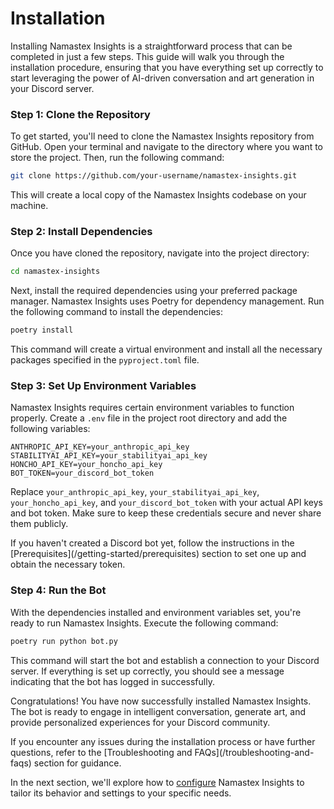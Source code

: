 
# Installation

Installing Namastex Insights is a straightforward process that can be completed in just a few steps. This guide will walk you through the installation procedure, ensuring that you have everything set up correctly to start leveraging the power of AI-driven conversation and art generation in your Discord server.

<Steps>

### Step 1: Clone the Repository

To get started, you'll need to clone the Namastex Insights repository from GitHub. Open your terminal and navigate to the directory where you want to store the project. Then, run the following command:

```bash
git clone https://github.com/your-username/namastex-insights.git
```

This will create a local copy of the Namastex Insights codebase on your machine.

### Step 2: Install Dependencies

Once you have cloned the repository, navigate into the project directory:

```bash
cd namastex-insights
```

Next, install the required dependencies using your preferred package manager. Namastex Insights uses Poetry for dependency management. Run the following command to install the dependencies:

```bash
poetry install
```

This command will create a virtual environment and install all the necessary packages specified in the `pyproject.toml` file.

### Step 3: Set Up Environment Variables

Namastex Insights requires certain environment variables to function properly. Create a `.env` file in the project root directory and add the following variables:

```
ANTHROPIC_API_KEY=your_anthropic_api_key
STABILITYAI_API_KEY=your_stabilityai_api_key
HONCHO_API_KEY=your_honcho_api_key
BOT_TOKEN=your_discord_bot_token
```

Replace `your_anthropic_api_key`, `your_stabilityai_api_key`, `your_honcho_api_key`, and `your_discord_bot_token` with your actual API keys and bot token. Make sure to keep these credentials secure and never share them publicly.

<Callout type="info">
  If you haven't created a Discord bot yet, follow the instructions in the [Prerequisites](/getting-started/prerequisites) section to set one up and obtain the necessary token.
</Callout>

### Step 4: Run the Bot

With the dependencies installed and environment variables set, you're ready to run Namastex Insights. Execute the following command:

```bash
poetry run python bot.py
```

This command will start the bot and establish a connection to your Discord server. If everything is set up correctly, you should see a message indicating that the bot has logged in successfully.

</Steps>

Congratulations! You have now successfully installed Namastex Insights. The bot is ready to engage in intelligent conversation, generate art, and provide personalized experiences for your Discord community.

<Callout type="success">
  If you encounter any issues during the installation process or have further questions, refer to the [Troubleshooting and FAQs](/troubleshooting-and-faqs) section for guidance.
</Callout>

In the next section, we'll explore how to [configure](/getting-started/configuration) Namastex Insights to tailor its behavior and settings to your specific needs.